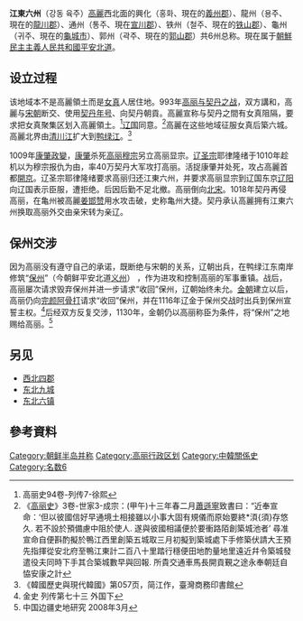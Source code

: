 {{Infobox Korean name
|image=강동6주.png
|image_size=
|caption=圖中高麗西北角即為江東六州
|hangul=강동 육주
|hanja=江東六州
|rr=Gangdong Yukju
|mr=Kangtong Yukchu
}}
'''江東六州'''（강동 육주）[[高麗|高麗]]西北面的興化（홍화、現在的[[義州郡|義州郡]]）、龍州（용주、現在的[[龍川郡|龍川郡]]）、通州（통주、現在[[宣川郡|宣川郡]]）、铁州（철주、現在的[[铁山郡|铁山郡]]）、龜州（귀주、現在的[[龜城市|龜城市]]）、郭州（곽주、現在的[[郭山郡|郭山郡]]）共6州总称。現在属于[[朝鮮民主主義人民共和國|朝鮮民主主義人民共和國]][[平安北道|平安北道]]。
== 设立过程 ==
该地域本不是高麗領土而是[[女真|女真]]人居住地。993年[[高丽与契丹之战|高丽与契丹之战]]，双方講和，高麗与[[宋朝|宋朝]]断交、使用[[契丹|契丹]][[年号|年号]]、向契丹朝貢。高麗宣称与契丹之間有女真阻隔，要求把女真聚集区划入高麗領土。<ref>高丽史94卷-列传7-徐熙</ref>[[辽国|辽国]]同意。<ref>《[[高丽史|高丽史]]》3卷-世家3-成宗：(甲午)十三年春二月[[蕭遜寧|蕭遜寧]]致書曰：“近奉宣命：‘但以彼國信好早通境土相接雖以小事大固有規儀而原始要終*湏{須}存悠久. 若不設於預備慮中阻於使人. 遂與彼國相議便於要衝路陌創築城池者’ 尋准宣命自便斟酌擬於鴨江西里創築五城取三月初擬到築城處下手修築伏請大王預先指揮從安北府至鴨江東計二百八十里踏行穩便田地酌量地里遠近幷令築城發遣役夫同時下手其合築城數早與回報. 所貴交通車馬長開貢覲之途永奉朝廷自恊安康之計</ref>高麗在这些地域征服女真后築六城。高麗北界由[[清川江|清川江]]扩大到[[鸭绿江|鸭绿江]]。<ref>《韓國歷史與現代韓國》第057页，简江作，臺灣商務印書館 </ref>

1009年[[康肇政變|康肇政變]]，[[康肇|康肇]]杀死[[高丽穆宗|高丽穆宗]]另立高丽显宗。[[辽圣宗|辽圣宗]]耶律隆绪于1010年趁机以为穆宗报仇为由，率40万契丹大军攻打高丽。活捉康肇并处死，攻占高麗首都[[開京|開京]]。辽圣宗耶律隆绪要求高丽归还江東六州，并要求高丽显宗到辽国东京[[辽阳|辽阳]]向辽国表示臣服，遭拒绝。后因后勤不足北撤。高丽倒向[[北宋|北宋]]。1018年契丹再侵高丽，在亀州被高麗[[姜邯赞|姜邯赞]]用水攻击破，史称亀州大捷。契丹承认高麗拥有江東六州换取高丽外交由亲宋转为亲辽。
== 保州交涉 ==
因为高丽没有遵守自己的承诺，既断绝与宋朝的关系，辽朝出兵，在鸭绿江东南岸修筑“[[保州_(辽代)|保州]]”（今朝鲜平安北道[[义州|义州]]） ，作为进攻和控制高丽的军事重镇。战后，高丽屡次请求毁弃保州并进一步请求“收回”保州，辽朝始终未允。[[金朝|金朝]]建立以后，高丽仍向[[完颜阿骨打|完颜阿骨打]]请求“收回”保州，并在1116年辽金于保州交战时出兵到保州宣誓主权。<ref>金史 列传第七十三 外国下</ref>后经双方反复交涉，1130年，金朝仍以高丽称臣为条件，将“保州”之地赐给高丽。<ref>中国边疆史地研究 2008年3月</ref>

== 另见 ==
*[[西北四郡|西北四郡]]
*[[东北九城|东北九城]]
*[[东北六镇|东北六镇]]
== 參考資料 ==
{{reflist}}

[[Category:朝鲜半岛并称|Category:朝鲜半岛并称]]
[[Category:高丽行政区划|Category:高丽行政区划]]
[[Category:中韓關係史|Category:中韓關係史]]
[[Category:名数6|Category:名数6]]